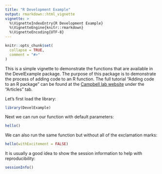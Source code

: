 ```yaml
---
title: "R Development Example"
output: rmarkdown::html_vignette
vignette: >
  %\VignetteIndexEntry{R Development Example}
  %\VignetteEngine{knitr::rmarkdown}
  %\VignetteEncoding{UTF-8}
---
```


```r
knitr::opts_chunk$set(
  collapse = TRUE,
  comment = "#>"
)
```

This is a simple vignette to demonstrate the functions that are available in the DevelExample package. The purpose of this package is to demonstrate the process of adding code to an R function. The full tutorial "Adding code to an R package" can be found at the [Campbell lab website](camplab.net) under the "Articles" tab.

Let's first load the library:

```r
library(DevelExample)
```

Next we can run our function with default parameters:

```r
hello()
```

We can also run the same function but without all of the exclamation marks:

```r
hello(withExcitement = FALSE)
```

It is usually a good idea to show the session information to help with reproducibility:

```r
sessionInfo()
```

